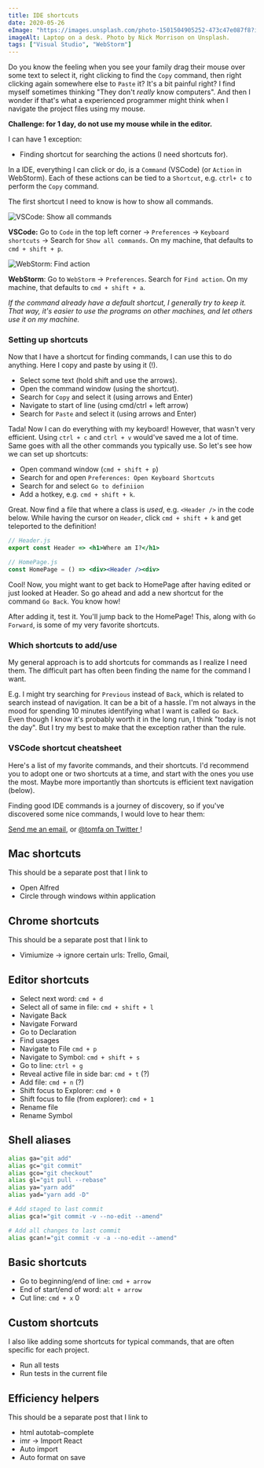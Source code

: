 ```yaml
---
title: IDE shortcuts
date: 2020-05-26
eImage: "https://images.unsplash.com/photo-1501504905252-473c47e087f8?ixlib=rb-1.2.1&ixid=eyJhcHBfaWQiOjEyMDd9&auto=format&fit=crop&w=1867&q=80"
imageAlt: Laptop on a desk. Photo by Nick Morrison on Unsplash.
tags: ["Visual Studio", "WebStorm"]
---
```


Do you know the feeling when you see your family drag their mouse
over some text to select it, right clicking to find the `Copy`
command, then right clicking again somewhere else to `Paste` it?
It's a bit painful right? I find myself sometimes thinking
"They don't _really_ know computers". And then I wonder if
that's what a experienced programmer might think when I
navigate the project files using my mouse.

**Challenge: for 1 day, do not use my mouse while in the editor.**

I can have 1 exception:

- Finding shortcut for searching the actions (I need shortcuts for).

In a IDE, everything I can click or do, is a `Command` (VSCode)
(or `Action` in WebStorm). Each of these actions can be tied
to a `Shortcut`, e.g. `ctrl+ c` to perform the `Copy` command.

The first shortcut I need to know is how to show all commands.

![VSCode: Show all commands](./vscode-show-commands.png)
 
**VSCode:** Go to `Code` in the top left corner ->  `Preferences`
-> `Keyboard shortcuts` -> Search for `Show all commands`.
On my machine, that defaults to `cmd + shift + p`.

![WebStorm: Find action](./webstorm-find-action.png)

**WebStorm**: Go to `WebStorm` -> `Preferences`. Search for
`Find action`. On my machine, that defaults to `cmd + shift + a`.

_If the command already have a default shortcut, I generally
try to keep it. That way, it's easier to use the programs
on other machines, and let others use it on my machine._

### Setting up shortcuts

Now that I have a shortcut for finding commands, I can use this
to do anything. Here I copy and paste by using it (!).

- Select some text (hold shift and use the arrows).
- Open the command window (using the shortcut).
- Search for `Copy` and select it (using arrows and Enter)
- Navigate to start of line (using cmd/ctrl + left arrow)
- Search for `Paste` and select it (using arrows and Enter)

Tada! Now I can do everything with my keyboard! However, that
wasn't very efficient. Using `ctrl + c` and `ctrl + v` would've
saved me a lot of time. Same goes with all the other commands
you typically use. So let's see how we can set up shortcuts:

- Open command window (`cmd + shift + p`)
- Search for and open `Preferences: Open Keyboard Shortcuts`
- Search for and select `Go to definiion`
- Add a hotkey, e.g. `cmd + shift + k`.

Great. Now find a file that where a class is _used_, e.g.
`<Header />` in the code below. While having the cursor on
`Header`, click `cmd + shift + k` and get teleported to the
definition!

```jsx
// Header.js
export const Header => <h1>Where am I?</h1>

// HomePage.js
const HomePage = () => <div><Header /><div>
```

Cool! Now, you might want to get back to HomePage after
having edited or just looked at Header. So go ahead and
add a new shortcut for the command `Go Back`. You know how!

After adding it, test it. You'll jump back to the HomePage!
This, along with `Go Forward`, is some of my very favorite
shortcuts.

### Which shortcuts to add/use

My general approach is to add shortcuts for commands as
I realize I need them. The difficult part has often been
finding the name for the command I want.

E.g. I might try searching for `Previous` instead of `Back`,
which is related to search instead of navigation. It can be
a bit of a hassle. I'm not always in the mood for spending
10 minutes identifying what I want is called `Go Back`.
Even though I know it's probably worth it in the long run,
I think "today is not the day". But I try my best to make
that the exception rather than the rule.

### VSCode shortcut cheatsheet

Here's a list of my favorite commands, and their shortcuts.
I'd recommend you to adopt one or two shortcuts at a time,
and start with the ones you use the most. Maybe more
importantly than shortcuts is efficient text navigation (below).

Finding good IDE commands is a journey of discovery, so if you've
discovered some nice commands, I would love to hear them:

<a href="mailto:tomas.a.fagerbekk@gmail.com">Send me an email</a>, or <a href="https://twitter.com/tommfa">
  @tomfa on Twitter
</a>!

## Mac shortcuts

This should be a separate post that I link to

- Open Alfred
- Circle through windows within application

## Chrome shortcuts

This should be a separate post that I link to

- Vimiumize -> ignore certain urls: Trello, Gmail,

## Editor shortcuts

- Select next word: `cmd + d`
- Select all of same in file: `cmd + shift + l`
- Navigate Back
- Navigate Forward
- Go to Declaration
- Find usages
- Navigate to File `cmd + p`
- Navigate to Symbol: `cmd + shift + s`
- Go to line: `ctrl + g`
- Reveal active file in side bar: `cmd + t` (?)
- Add file: `cmd + n` (?)
- Shift focus to Explorer: `cmd + 0`
- Shift focus to file (from explorer): `cmd + 1`
- Rename file
- Rename Symbol

## Shell aliases

```bash
alias ga="git add"
alias gc="git commit"
alias gco="git checkout"
alias gl="git pull --rebase"
alias ya="yarn add"
alias yad="yarn add -D"

# Add staged to last commit
alias gca!="git commit -v --no-edit --amend"

# Add all changes to last commit
alias gcan!="git commit -v -a --no-edit --amend"
```

## Basic shortcuts

- Go to beginning/end of line: `cmd + arrow`
- End of start/end of word: `alt + arrow`
- Cut line: `cmd + x` 0

## Custom shortcuts

I also like adding some shortcuts for typical commands, that are often specific for each project.

- Run all tests
- Run tests in the current file

## Efficiency helpers

This should be a separate post that I link to

- html autotab-complete
- imr -> Import React
- Auto import
- Auto format on save
